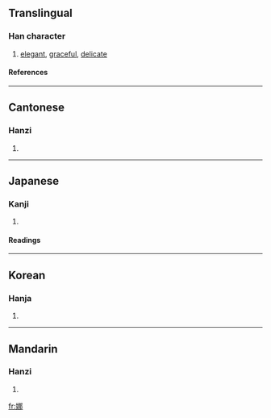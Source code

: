 ==Translingual==
===Han character===
{{Han char|rn=38|rad=女|as=07|sn=10|four=4742<sub>7</sub>|canj=女尸手中 (VSQL)}}
# [[elegant]], [[graceful]], [[delicate]]
====References====
{{Han ref|kx=0262.230|dkj=06311|dj=0529.230|hdz=21048.070|uh=5A1C|ud=23068|bh=AE52|bd=44626}}
----
==Cantonese==
===Hanzi===
{{yue-hanzi|jyut=|y=no5}}
# {{defn|Cantonese}}
----
==Japanese==
===Kanji===
{{ja-kanji|grade=|rs=女07}}
# {{defn|Japanese}} 
====Readings====
{{ja-readings|on=[[だ]] (da), [[な]] (na)|kun=[[しなやか]] (shinayaka), [[おもむろ]] (omomuro)}}
----
==Korean==
===Hanja===
{{ko-hanja|hangeul=나|rv=na|mr=na}}
# {{defn|Korean}}
----
==Mandarin==
===Hanzi===
{{cmn-hanzi|pin=[[nuó]] ([[nuo2]]); [[nà]] ([[na4]])|wg=no<sup>2</sup>; na<sup>4</sup>}}
# {{defn|Mandarin}}

[[fr:娜]]